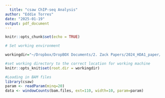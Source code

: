 ```yaml
---
  title: "csaw ChIP-seq Analysis"
author: "Eddie Torres"
date: "2025-01-19"
output: pdf_document
---
```

  
```r

knitr::opts_chunk$set(echo = TRUE)

# Set working environment

workingdir="~/Dropbox/DropBOX Documents/2. Zack Papers/2024_HDA1_paper/DataForFigures/Figure7/"

#set working directory to the correct location for working machine
knitr::opts_knit$set(root.dir = workingdir)

```

```r
#Loading in BAM files
library(csaw)
param <- readParam(minq=20)
data <- windowCounts(bam.files, ext=110, width=10, param=param)
```

